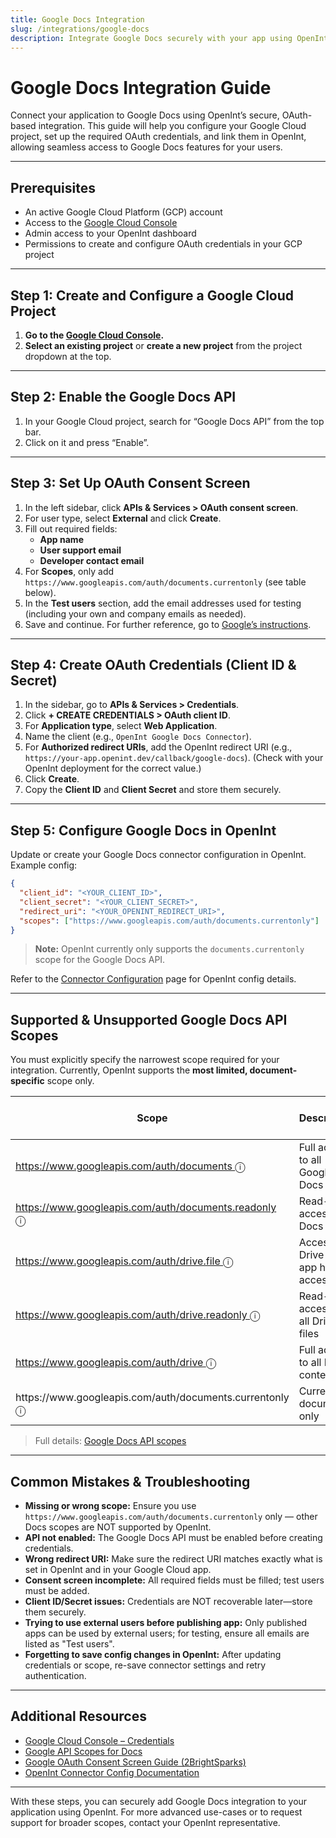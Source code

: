 ```yaml
---
title: Google Docs Integration
slug: /integrations/google-docs
description: Integrate Google Docs securely with your app using OpenInt's OAuth2 Connector. Step-by-step developer guide, supported scopes, and common pitfalls.
---
```


# Google Docs Integration Guide

Connect your application to Google Docs using OpenInt’s secure, OAuth-based integration. This guide will help you configure your Google Cloud project, set up the required OAuth credentials, and link them in OpenInt, allowing seamless access to Google Docs features for your users.

---

## Prerequisites
- An active Google Cloud Platform (GCP) account
- Access to the [Google Cloud Console](https://console.developers.google.com/)
- Admin access to your OpenInt dashboard
- Permissions to create and configure OAuth credentials in your GCP project

---

## Step 1: Create and Configure a Google Cloud Project
1. **Go to the [Google Cloud Console](https://console.developers.google.com/).**
2. **Select an existing project** or **create a new project** from the project dropdown at the top.

---

## Step 2: Enable the Google Docs API
1. In your Google Cloud project, search for “Google Docs API” from the top bar.
2. Click on it and press “Enable”.

---

## Step 3: Set Up OAuth Consent Screen
1. In the left sidebar, click **APIs & Services > OAuth consent screen**.
2. For user type, select **External** and click **Create**.
3. Fill out required fields:
   - **App name**
   - **User support email**
   - **Developer contact email**
4. For **Scopes**, only add `https://www.googleapis.com/auth/documents.currentonly` (see table below).
5. In the **Test users** section, add the email addresses used for testing (including your own and company emails as needed).
6. Save and continue. For further reference, go to [Google’s instructions](https://www.2brightsparks.com/resources/articles/gdriveclientid.html).

---

## Step 4: Create OAuth Credentials (Client ID & Secret)
1. In the sidebar, go to **APIs & Services > Credentials**.
2. Click **+ CREATE CREDENTIALS > OAuth client ID**.
3. For **Application type**, select **Web Application**.
4. Name the client (e.g., `OpenInt Google Docs Connector`).
5. For **Authorized redirect URIs**, add the OpenInt redirect URI (e.g., `https://your-app.openint.dev/callback/google-docs`). (Check with your OpenInt deployment for the correct value.)
6. Click **Create**.
7. Copy the **Client ID** and **Client Secret** and store them securely.

---

## Step 5: Configure Google Docs in OpenInt

Update or create your Google Docs connector configuration in OpenInt. Example config:

```json
{
  "client_id": "<YOUR_CLIENT_ID>",
  "client_secret": "<YOUR_CLIENT_SECRET>",
  "redirect_uri": "<YOUR_OPENINT_REDIRECT_URI>",
  "scopes": ["https://www.googleapis.com/auth/documents.currentonly"]
}
```

> **Note:** OpenInt currently only supports the `documents.currentonly` scope for the Google Docs API.

Refer to the [Connector Configuration](/core-concepts-v0/connector-config) page for OpenInt config details.

---

## Supported & Unsupported Google Docs API Scopes

You must explicitly specify the narrowest scope required for your integration. Currently, OpenInt supports the **most limited, document-specific** scope only.

<Table>
  <thead>
    <tr>
      <th>Scope</th>
      <th>Description</th>
      <th>Supported by OpenInt?</th>
    </tr>
  </thead>
  <tbody>
    <tr>
      <td>
        <a href="https://developers.google.com/workspace/docs/api/auth#docs-scopes">
          https://www.googleapis.com/auth/documents
        </a>
        <Tooltip content="Full read/write/create/delete access to all your Google Docs documents. For apps that manage all Docs for a user.">ⓘ</Tooltip>
      </td>
      <td>Full access to all Google Docs</td>
      <td>❌</td>
    </tr>
    <tr>
      <td>
        <a href="https://developers.google.com/workspace/docs/api/auth#docs-scopes">
          https://www.googleapis.com/auth/documents.readonly
        </a>
        <Tooltip content="Read-only access to all your Google Docs documents. No edits permitted.">ⓘ</Tooltip>
      </td>
      <td>Read-only access to Docs</td>
      <td>❌</td>
    </tr>
    <tr>
      <td>
        <a href="https://developers.google.com/workspace/docs/api/auth#docs-scopes">
          https://www.googleapis.com/auth/drive.file
        </a>
        <Tooltip content="Access to files created/opened by your app. Safer for per-file authorizations.">ⓘ</Tooltip>
      </td>
      <td>Access to Drive files app has access to</td>
      <td>❌</td>
    </tr>
    <tr>
      <td>
        <a href="https://developers.google.com/workspace/docs/api/auth#docs-scopes">
          https://www.googleapis.com/auth/drive.readonly
        </a>
        <Tooltip content="Read-only access to all Drive files—including Docs—but cannot modify.">ⓘ</Tooltip>
      </td>
      <td>Read-only access to all Drive files</td>
      <td>❌</td>
    </tr>
    <tr>
      <td>
        <a href="https://developers.google.com/workspace/docs/api/auth#docs-scopes">
          https://www.googleapis.com/auth/drive
        </a>
        <Tooltip content="Full access to all Google Drive files, including Docs. Most permissive, rarely needed for Docs-only use.">ⓘ</Tooltip>
      </td>
      <td>Full access to all Drive content</td>
      <td>❌</td>
    </tr>
    <tr>
      <td>
        https://www.googleapis.com/auth/documents.currentonly
        <Tooltip content="Access is limited to the currently open Google Docs document only. Minimal access, best for security.">ⓘ</Tooltip>
      </td>
      <td>Current document only</td>
      <td>✅</td>
    </tr>
  </tbody>
</Table>

> Full details: [Google Docs API scopes](https://developers.google.com/workspace/docs/api/auth)

---

## Common Mistakes & Troubleshooting

<Callout type="warning" title="Common Setup Issues">

- **Missing or wrong scope:** Ensure you use `https://www.googleapis.com/auth/documents.currentonly` only — other Docs scopes are NOT supported by OpenInt.
- **API not enabled:** The Google Docs API must be enabled before creating credentials.
- **Wrong redirect URI:** Make sure the redirect URI matches exactly what is set in OpenInt and in your Google Cloud app.
- **Consent screen incomplete:** All required fields must be filled; test users must be added.
- **Client ID/Secret issues:** Credentials are NOT recoverable later—store them securely.
- **Trying to use external users before publishing app:** Only published apps can be used by external users; for testing, ensure all emails are listed as "Test users".
- **Forgetting to save config changes in OpenInt:** After updating credentials or scope, re-save connector settings and retry authentication.

</Callout>

---

## Additional Resources
- [Google Cloud Console – Credentials](https://console.developers.google.com/apis/credentials)
- [Google API Scopes for Docs](https://developers.google.com/workspace/docs/api/auth)
- [Google OAuth Consent Screen Guide (2BrightSparks)](https://www.2brightsparks.com/resources/articles/gdriveclientid.html)
- [OpenInt Connector Config Documentation](/core-concepts-v0/connector-config)

---

With these steps, you can securely add Google Docs integration to your application using OpenInt. For more advanced use-cases or to request support for broader scopes, contact your OpenInt representative.